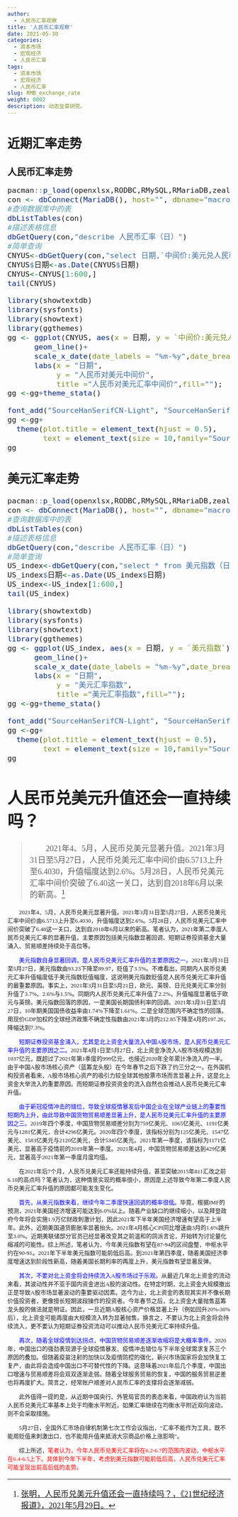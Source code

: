 ```yaml
---
author:
  - 人民币汇率观察
title: '人民币汇率观察'
date: 2021-05-30
categories:
  - 资本市场
  - 宏观经济
  - 人民币汇率
tags:
  - 资本市场
  - 宏观经济
  - 人民币汇率
slug: RMB_exchange_rate
weight: 0002
description: 动态韭菜研究。
---
```


# 近期汇率走势

## 人民币汇率走势

<font face="思源宋体 CN" size=4>

```r
pacman::p_load(openxlsx,RODBC,RMySQL,RMariaDB,zeallot,readr,tidyverse)
con <- dbConnect(MariaDB(), host="", dbname="macroeconomics", user="root", password="Zh_xq1234@")
#查询数据库中的表
dbListTables(con)
#描述表格信息
dbGetQuery(con,"describe 人民币汇率（日）")
#简单查询
CNYUS<-dbGetQuery(con,"select 日期,`中间价:美元兑人民币` from 人民币汇率（日） order by 日期  desc")
CNYUS$日期<-as.Date(CNYUS$日期)
CNYUS<-CNYUS[1:600,]
tail(CNYUS)
```

```r
library(showtextdb)
library(sysfonts)
library(showtext)
library(ggthemes)
gg <- ggplot(CNYUS, aes(x = 日期, y = `中间价:美元兑人民币`))+
      geom_line()+
      scale_x_date(date_labels = "%m-%y",date_breaks = "2 month")+
      labs(x = "日期", 
           y = "人民币对美元中间价",
           title ="人民币对美元汇率中间价",fill="");
gg <-gg+theme_stata()
```

```r
font_add("SourceHanSerifCN-Light", "SourceHanSerifCN-Light.otf")
gg <-gg+
  theme(plot.title = element_text(hjust = 0.5),
        text = element_text(size = 10,family="SourceHanSerifCN-Light"));
gg
```


## 美元汇率走势

```r
pacman::p_load(openxlsx,RODBC,RMySQL,RMariaDB,zeallot,readr,tidyverse)
con <- dbConnect(MariaDB(), host="", dbname="macroeconomics", user="root", password="Zh_xq1234@")
#查询数据库中的表
dbListTables(con)
#描述表格信息
dbGetQuery(con,"describe 人民币汇率（日）")
#简单查询
US_index<-dbGetQuery(con,"select * from 美元指数（日） order by 日期  desc")
US_index$日期<-as.Date(US_index$日期)
US_index<-US_index[1:600,]
tail(US_index)
```

```r
library(showtextdb)
library(sysfonts)
library(showtext)
library(ggthemes)
gg <- ggplot(US_index, aes(x = 日期, y = `美元指数`))+
      geom_line()+
      scale_x_date(date_labels = "%m-%y",date_breaks = "2 month")+
      labs(x = "日期", 
           y = "美元汇率指数",
           title ="美元汇率指数",fill="");
gg <-gg+theme_stata()
```

```r
font_add("SourceHanSerifCN-Light", "SourceHanSerifCN-Light.otf")
gg <-gg+
  theme(plot.title = element_text(hjust = 0.5),
        text = element_text(size = 10,family="SourceHanSerifCN-Light"));
gg
```


# 人民币兑美元升值还会一直持续吗？

> 　　<font face="思源宋体 CN" >2021年4、5月，人民币兑美元显著升值。2021年3月31日至5月27日，人民币兑美元汇率中间价由6.5713上升至6.4030，升值幅度达到2.6%。5月28日，人民币兑美元汇率中间价突破了6.40这一关口，达到自2018年6月以来的新高。[^张明20210529]<font size=2>   

　　2021年4、5月，人民币兑美元显著升值。2021年3月31日至5月27日，人民币兑美元汇率中间价由6.5713上升至6.4030，升值幅度达到2.6%。5月28日，人民币兑美元汇率中间价突破了6.40这一关口，达到自2018年6月以来的新高。笔者认为，2021年第二季度人民币兑美元汇率的显著升值，主要原因包括美元指数显著回调、短期证券投资基金大量涌入、贸易顺差持续处于高位等。

　　<font color=blue >美元指数自身显著回调，是人民币兑美元汇率升值的主要原因之一。</font>2021年3月31日至5月27日，美元指数由93.23下降至89.97，贬值了3.5%。不难看出，同期内人民币兑美元汇率升值幅度低于美元指数贬值幅度，这说明美元指数贬值是人民币兑美元汇率升值的最重要原因。事实上，2021年3月31日至5月21日，欧元、英镑、日元兑美元汇率分别升值了3.7%、2.6%与1.5%。同期内人民币兑美元汇率升值了2.2%，升值幅度显著低于欧元与英镑。美元指数回落的原因，一是美国长期国债利率的回调。2021年3月31日至5月27日，10年期美国国债收益率由1.74%下降至1.61%。二是全球范围内不确定性的回落。用现价GDP加权的全球经济政策不确定性指数由2021年3月的212.85下降至4月的197.26，降幅达到7.3%。

　　<font color=blue >短期证券投资基金涌入，尤其是北上资金大量流入中国A股市场，是人民币兑美元汇率升值的主要原因之二。</font>2021年4月1日至5月27日，北上资金净流入A股市场规模达到1037亿元，既超过了2021年第1季度的999亿元，也接近2020年全年累计净流入的一半。由于中国A股市场核心资产（蓝筹龙头股）在今年春节之后下跌了约三分之一。在外国机构投资者看来，A股市场核心资产的吸引力较全球其他股票市场而言显著上升，这是北上资金大举流入的重要原因。而短期证券投资资金的流入自然也会推动人民币兑美元汇率升值。

　　<font color=blue >由于新冠疫情冲击的错位，导致全球疫情暴发后中国企业在全球产业链上的重要性短期内上升，由此导致中国货物贸易顺差显著上升，是人民币兑美元汇率升值的主要原因之三。</font>2019年四个季度，中国货物贸易顺差分别为759亿美元、1065亿美元、1191亿美元与1281亿美元，合计4296亿美元。2020年四个季度，该指标分别为125亿美元、1547亿美元、1583亿美元与2120亿美元，合计5345亿美元。2021年第一季度，该指标为1171亿美元，显著高于疫情前的2019年第一季度。2021年4月，中国货物贸易顺差达到429亿美元，显著高于2021年第一季度月度均值。

　　在2021年后7个月，人民币兑美元汇率还能持续升值，甚至突破2015年811汇改之前6.10的高点吗？笔者认为，这种情景实现的概率很小，原因是上述导致今年第二季度人民币兑美元汇率升值的原因都可能发生变化。

　　<font color=blue >首先，从美元指数来看，继续今年二季度快速回调的概率很低。</font>毕竟，根据IMF的预测，2021年美国经济增速可能达到6.0%以上。随着产业缺口的继续缩小，以及拜登政府今年将会实施1.9万亿财政刺激计划，因此2021年下半年美国经济增速有望高于上半年。此外，近期美国通货膨胀率显著抬头。2021年4月核心CPI同比增速由3月的1.6%跳升至3.0%。近期美联储部分官员已经显著改变其之前温和的鸽派言论，开始转为讨论量化缩减的可能性。综上所述，笔者认为，今年美元指数有望在87-94的区间盘整，中枢水平约在90-91。2021年下半年美元指数可能前低后高。到2021年第四季度，随着美国经济季度增速达到阶段性新高，随着美国长期利率的再度上升，美元指数有望显著反弹。

　　<font color=blue >其次，不要对北上资金将会持续流入A股市场过于乐观。</font>从最近几年北上资金的流动来看，其波动性并不亚于国内资金进出A股的波动性。在特定时期，北上资金大规模撤出正是导致A股市场显著波动的重要驱动因素。迄今为止，北上资金的表现其实并不像长期价值投资者，更像擅长短期波段操作的投资者。今年春节之后，北上资金大量抛售蓝筹龙头股的做法就是明证。因此，一旦近期A股核心资产价格显著上升（例如回升20%-30%后），北上资金可能再度由大规模流入转为显著抛售。换言之，不要认为北上资金将会持续流入，更不要认为短期证券投资流动可以推动人民币兑美元汇率持续升值。

　　<font color=blue >再次，随着全球疫情到达拐点，中国货物贸易顺差逐渐收缩将是大概率事件。</font>2020年，中国出口的强劲表现源于全球疫情暴发、疫情冲击错位与下半年全球需求复苏三个原因的叠加。但随着疫苗注射的加快以及疫情防控的强化，新兴市场国家将会加快复工复产，由此将会造成中国出口不可替代性的下降。这意味着2021年后几个季度，中国出口增速与贸易顺差将会双双逐渐走弱。随着全球服务贸易的恢复，中国的服务贸易逆差也将再度扩大。简言之，经常账户顺差对人民币汇率的支撑将会逐渐减弱。

　　此外值得一提的是，从近期中国央行、外管局官员的表态来看，中国政府认为当前人民币兑美元汇率基本上处于均衡水平附近。如果汇率继续在均衡水平附近双向波动，则不会采取措施。

　　5月27日，全国外汇市场自律机制第七次工作会议指出，“汇率不能作为工具，既不能用贬值来刺激出口，也不能用升值来抵消大宗商品价格上涨影响”。

　　综上所述，<font color=red >笔者认为，今年人民币兑美元汇率将在6.2-6.7的范围内波动，中枢水平在6.4-6.5上下。具体到今年下半年，考虑到美元指数可能前低后高，人民币兑美元汇率可能呈现出前高后低的走势。</font>  


[^张明20210529]:[张明，人民币兑美元升值还会一直持续吗？，《21世纪经济报道》，2021年5月29日。](http://www.21jingji.com/2021/5-29/4NMDEzODBfMTYyNDk4Ng.html)

</font>
